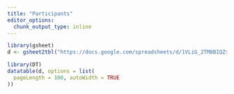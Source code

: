 ```yaml
---
title: "Participants"
editor_options: 
  chunk_output_type: inline
---
```


```r

library(gsheet)
d <- gsheet2tbl("https://docs.google.com/spreadsheets/d/1VLiG_2TM8BIQZslwEGsrSFocyUyCwRvnSrLGMPGF0Yc/edit#gid=0")

library(DT)
datatable(d, options = list(
  pageLength = 100, autoWidth = TRUE
))
```


